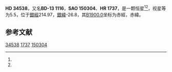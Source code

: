 {{Starbox begin
| name = HD 34538
}}
{{Starbox observe
| epoch = [[J2000.0|J2000.0]]
| constell = {{星座名待查}}<ref name=SIMBAD>{{cite web
 | url=http://simbad.u-strasbg.fr/simbad/sim-id?Ident=HR+1737
 | title =Pulsating variable Star
 | publisher=Centre de Données astronomiques de Strasbourg
 | work=SIMBAD
 | accessdate=2012-07-13}}</ref><ref name=DATA>{{cite web
 | url=http://vizier.u-strasbg.fr/viz-bin/VizieR-5?-out.add=.&-source=5050&-corr=PK=HR&-out.max=9999&HR=1737
 | title=VizieR Detailed Page
 | accessdate=2012-07-13
 | archive-date=2016-03-05
 | archive-url=https://web.archive.org/web/20160305093243/http://vizier.u-strasbg.fr/viz-bin/VizieR-5?-out.add=.&-source=5050&-corr=PK=HR&-out.max=9999&HR=1737
 | dead-url=no
 }}</ref>
| 星官 = 
| ra = {{RA|5|17|40.2}}<ref name=SIMBAD /><ref name=DATA />
| dec = {{DEC|-13|31|11}}<ref name=SIMBAD /><ref name=DATA />
| appmag_v = 5.5<ref name=SIMBAD /><ref name=DATA />
}}
{{Starbox character
| class = sgG9<ref name=SIMBAD /><ref name=DATA />
| b-v = 0.93<ref name=SIMBAD /><ref name=DATA />
| u-b = 0.62<ref name=SIMBAD /><ref name=DATA />
| r-i = <ref name=SIMBAD /><ref name=DATA />
| variable = 
}}
{{Starbox astrometry
| radial_v = 0.62
| prop_mo_ra = 75
| parallax = 
| p_error = 
}}
{{Starbox catalog
| names =BD-13 1116，[[SAO星表|SAO]] 150304，[[HD星表|HD]] 34538，[[HR星表|HR]] 1737}}
{{Starbox reference |Simbad=HR+1737}}
{{Starbox end}}

'''HD 34538'''，又名'''BD-13 1116'''，'''SAO 150304'''、'''HR 1737'''，是一颗恒星<ref name=SIMBAD /><ref name=DATA />，视星等为5.5，位于[[銀道座標系|銀經]]214.97，[[銀道座標系|銀緯]]-26.8，其[[B1900.0|B1900.0]]坐标为赤經{{RA|5|13|4.6}}，赤緯{{DEC|-13|-26.8|35}}。

== 参考文献 ==
{{reflist}}

{{star-stub}}

[[Category:HD和HDE天體|34538]]
[[Category:HR天體|1737]]
[[Category:SAO天體|150304]]